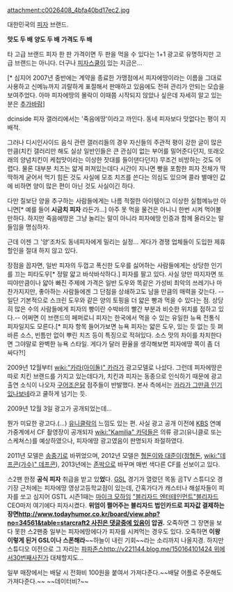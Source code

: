 attachment:c0026408_4bfa40bd17ec2.jpg

대한민국의 [[피자]] 브랜드.

'''맛도 두 배'''
'''양도 두 배''' 
'''가격도 두 배'''

타 고급 브랜드 피자 한 판 가격이면 두 판을 먹을 수 있다는 1+1 광고로 유명하지만 고급 브랜드는 아니다. 더구나 [[피자스쿨]]이 있는 지금은...

[* 심지어 2007년 중반에는 계약을 종료한 가맹점에서 피자에땅이라는 이름을 그대로 사용하고 신메뉴까지 괴랄하게 표절해서 판매하고 있음에도 전혀 관리가 안되는 모습을 보여주었다. 아마 피자에땅의 몰락이 이때쯤 시작되지 않았나 싶은데 자세히 알고 있는 분은 [[추가바람]]]

dcinside 피자 갤러리에서는 '죽음에땅'이라고 까인다. 동네 피자보다 맛없다는 평이 지배적.

그러나 디시인사이드 음식 관련 갤러리들의 경우 자신들의 주관적 평이 강한 글이 많은만큼(치킨 갤러리만 해도 실상 일반인들은 큰 관심이 없는 부어를 밀어준다던지, 또래오래의 양념치킨이 케첩맛이라는 이상한 잣대를 들이댄다던지) 무조건 비방하는 것도 어렵다. 물론 대부분 치즈는 얇게 퍼져있는데다 시간이 지나면 빵을 포함한 피자 전체가 딱딱하게 굳어서 먹기 힘든 것도 사실에 모조 치즈를 쓴다는 의심도 있으며 콜라 별매인 값에 비하면 양이 많은 편이 아닌 것도 사실이긴 하다.

다만 질보단 양을 추구하는 사람들에게는 나름 적절한 아이템이고 이상한 실험메뉴만 아니면[* 예를 들어 '''시금치 피자''' 라든가...] 아주 못 먹을 물건은 아니니  한번 시켜 먹어볼만하다. 하지만 죽음에땅은 그냥 놀리는 말이 아니라 피자에땅 인증과 함께 올라오는 말들임을 명심하자.

근데 이젠 그 '양'조차도 동네피자에게 밀리는 실정... 게다가 경쟁 업체들이 도입한 제휴 할인을 절대 하지 않고 있다.

장점을 꼽자면, 일반 피자의 두껍고 폭신한 도우를 싫어하는 사람들에게는 상당한 인기를 끄는 피타도우[* 정말 얇고 바삭바삭하다.] 피자를 팔고 있다. 사실 양만 따지자면 또띠야만큼이나 얇아 빠진 주제에 가격은 일반 도우와 똑같은 가성비 최악의 쓰레기나 마찬가지지만, 좋아하는 사람들에겐 그 단점을 상쇄하고도 남을 만큼의 매력을 갖는다. --일단 기본적으로 스크린 도우와 같은 양의 토핑을 더 얇은 빵과 먹을 수 있다는 점. 상당히 많은 수의 사람들에게 피자의 빵이란 수박바의 빨간 부분과 비슷한 위치를 점하고 있다.--
어쩌면 이 브랜드의 페퍼로니 피자는 한국에서 먹을 수 있는 유일한 뉴욕 전통식 피자일지도 모른다.[* 피자 항목 들어가보면 뉴욕 피자는 얇은 도우, 있는 듯 없는 듯 펴바른 소스, 빈틈만 없이 뿌린 치즈 등이 특징으로 적혀있다. 소스 맛의 차이를 차치한다면 그야말로 완벽한 뉴욕 스타일. 게다가 달러 환율을 생각해보면 피자에땅 쪽이 좀 더 싸다?!]

2009년 12월부터 [[wiki:"카라(아이돌)" 카라]]가 광고모델로 나섰다. 그런데 피자에땅은 따로 치킨 브랜드를 가지고 있는데다가, 치킨과 피자는 동종으로 인식하기 때문에 광고 출연 소식이 나오자 [[구어조은닭]] 점주들이 반발했다. 본사 측에서는 [http://www.likech.com/bbs/board.php?bo_table=board2&wr_id=4501 카라가 그만큼 인기있나보네]라고 쿨하게 넘기는 듯.

2009년 12월 3일 광고가 공개되었는데...
{{{#!html
<object id='skplayer' name='skplayer' width='480' height='412' classid='clsid:D27CDB6E-AE6D-11cf-96B8-444553540000' codebase='http://download.macromedia.com/pub/shockwave/cabs/flash/swflash.cab#version=9.0.115.00'><param name='movie' value='http://v.nate.com/v.sk/movie/0|210608411/20091203111200931848731001' /><param name='allowFullscreen' value='true' /><param name='allowScriptAccess' value='always' /><param name='wmode' value='transparent' /><embed src='http://v.nate.com/v.sk/movie/0|210608411/20091203111200931848731001' wmode='transparent' allowScriptAccess='always' allowFullscreen='true' name='skplayer' width='480' height='412' type='application/x-shockwave-flash' pluginspage='http://www.macromedia.com/go/getflashplayer' /></object>
}}}

뭔가 미묘한 광고다.(...) [[유니클락]]의 느낌도 있는 편.
사실 광고 공개 이전에 [[KBS]] 연예가중계에서 CF 촬영장이 공개되자 [[wiki:"Kamilia" 카덕]]들은 의류 광고(유니클로 또는 스케쳐스)를 예상하였으나, 피자에땅 광고였음이 판명되자 좌절하였다.

2011년 모델은 [[송중기]]로 바뀌었으며, 2012년 모델은 [[형돈이와 대준이]]([[정형돈]], [[wiki:"데프콘(가수)" 데프콘]]), 2013년에는 [[존박]]으로 바꾸며 매번 색다른 CF를 선보이고 있다.

스2팬 한정 '''공식 피자''' 취급을 받고 있'''었'''다. [[GSL]] 경기가 열렸던 목동 곰TV 스튜디오 경기장 근처에는 피자에땅 영상고등학교점이 있는데, 간혹가다가 캐스터나 해설자들이 피자를 쏘고 심지어 GSTL 시즌1때는 [[마이크 모하임]] [["블리자드 엔터테인먼트"블리자드]] CEO마저 여기에다 피자시켰다. '''위엄이 쩔어주는 블리자드 법인카드로 피자값 결제하는 장면[[http://www.todayhumor.co.kr/board/view.php?no=34561&table=starcraft2 사진은 댓글중에 있음]]이 압권.''' 오죽하면 그 장면을 보다 못한 스2팬중 일부는 피자에땅에다가 피자를 시켜먹는 경우도 있다. 오죽하면 '''이왕 이렇게 된거 GSL이나 스폰해라'''~~하늘이 내린 기회~~라는 소리까지 나올지경. 하지만 스튜디오 이전으로 그 자리는 [[파파존스]][[http://v221144.blog.me/150164101424 위에서30번째사진]]가 대체할지도...

일부 매장에서는 배달 시 전화비 100원을 붙여서 가져다준다.~~배달 어플로 주문해도 가져다준다.~~ ~~데이터비?~~
